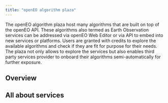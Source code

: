 ```yaml
---
title: "openEO algorithm plaza"
---
```



The openEO algorithm plaza host many algorithms that are built on top of the openEO API. These algorithms also termed as Earth Observation services can be addressed via openEO Web Editor or via API to embed into new services or platforms. Users are granted with credits to explore the available algorithms and check if they are fit for purpose for their needs. The plaza not only allows to explore the services but also enables third party services provider to onboard their algorithms semi-automatically for further exposure. 

## Overview

## All about services



### 

##

